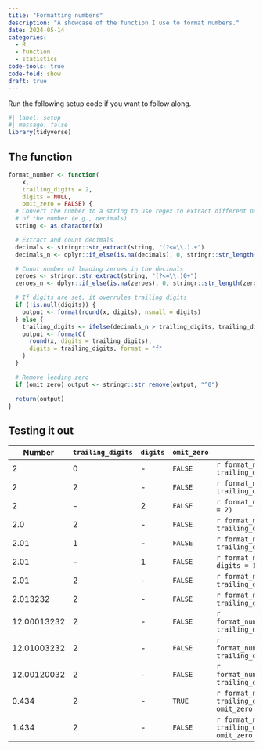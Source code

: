 ```yaml
---
title: "Formatting numbers"
description: "A showcase of the function I use to format numbers."
date: 2024-05-14
categories:
  - R
  - function
  - statistics
code-tools: true
code-fold: show
draft: true
---
```


Run the following setup code if you want to follow along.

```r
#| label: setup
#| message: false
library(tidyverse)
```

## The function

```r
format_number <- function(
    x,
    trailing_digits = 2,
    digits = NULL,
    omit_zero = FALSE) {
  # Convert the number to a string to use regex to extract different parts
  # of the number (e.g., decimals)
  string <- as.character(x)

  # Extract and count decimals
  decimals <- stringr::str_extract(string, "(?<=\\.).+")
  decimals_n <- dplyr::if_else(is.na(decimals), 0, stringr::str_length(decimals))

  # Count number of leading zeroes in the decimals
  zeroes <- stringr::str_extract(string, "(?<=\\.)0+")
  zeroes_n <- dplyr::if_else(is.na(zeroes), 0, stringr::str_length(zeroes))

  # If digits are set, it overrules trailing digits
  if (!is.null(digits)) {
    output <- format(round(x, digits), nsmall = digits)
  } else {
    trailing_digits <- ifelse(decimals_n > trailing_digits, trailing_digits + zeroes_n, trailing_digits)
    output <- formatC(
      round(x, digits = trailing_digits),
      digits = trailing_digits, format = "f"
    )
  }

  # Remove leading zero
  if (omit_zero) output <- stringr::str_remove(output, "^0")

  return(output)
}
```

## Testing it out

| Number      | `trailing_digits` | `digits` | `omit_zero` | Result                                                           |
|---------------|---------------|---------------|---------------|---------------|
| 2           | 0                 | \-       | `FALSE`     | `r format_number(2, trailing_digits = 0)`                        |
| 2           | 2                 | \-       | `FALSE`     | `r format_number(2, trailing_digits = 2)`                        |
| 2           | \-                | 2        | `FALSE`     | `r format_number(2, digits = 2)`                                 |
| 2.0         | 2                 | \-       | `FALSE`     | `r format_number(2.0, trailing_digits = 2)`                      |
| 2.01        | 1                 | \-       | `FALSE`     | `r format_number(2.01, trailing_digits = 1)`                     |
| 2.01        | -                 | 1        | `FALSE`     | `r format_number(2.01, digits = 1)`                              |
| 2.01        | 2                 | \-       | `FALSE`     | `r format_number(2.01, trailing_digits = 2)`                     |
| 2.013232    | 2                 | \-       | `FALSE`     | `r format_number(2.013232, trailing_digits = 2)`                 |
| 12.00013232 | 2                 | \-       | `FALSE`     | `r format_number(12.00013232, trailing_digits = 2)`              |
| 12.01003232 | 2                 | \-       | `FALSE`     | `r format_number(12.01003232, trailing_digits = 2)`              |
| 12.00120032 | 2                 | \-       | `FALSE`     | `r format_number(12.00120032, trailing_digits = 2)`              |
| 0.434       | 2                 | \-       | `TRUE`      | `r format_number(0.434, trailing_digits = 2, omit_zero = TRUE)`  |
| 1.434       | 2                 | \-       | `FALSE`     | `r format_number(0.434, trailing_digits = 2, omit_zero = FALSE)` |